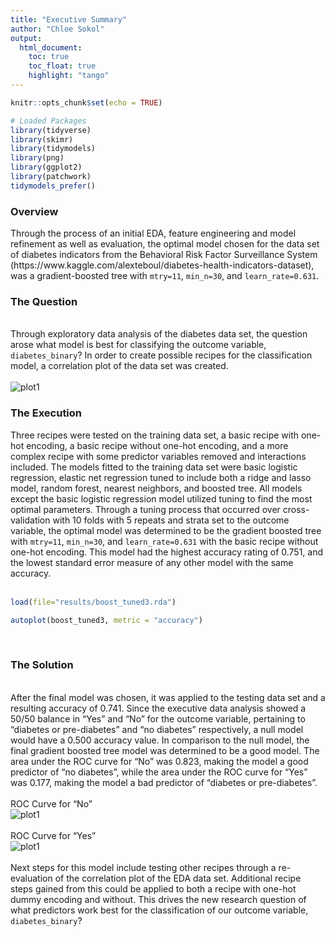 ```yaml
---
title: "Executive Summary"
author: "Chloe Sokol"
output:
  html_document:
    toc: true
    toc_float: true
    highlight: "tango"
---
```


```r
knitr::opts_chunk$set(echo = TRUE)
```


```r
# Loaded Packages
library(tidyverse)
library(skimr)
library(tidymodels)
library(png)
library(ggplot2)
library(patchwork)
tidymodels_prefer()
```

### Overview
Through the process of an initial EDA, feature engineering and model refinement as well as evaluation, the optimal model chosen for the data set of diabetes indicators from the Behavioral Risk Factor Surveillance System (https://www.kaggle.com/alexteboul/diabetes-health-indicators-dataset), was a gradient-boosted tree with `mtry=11`, `min_n=30`, and `learn_rate=0.631`. 

### The Question
<br>
Through exploratory data analysis of the diabetes data set, the question arose what model is best for classifying the outcome variable, `diabetes_binary`? In order to create possible recipes for the classification model, a correlation plot of the data set was created.
<br><br>
![plot1](images/Rplot.png)
<br>

### The Execution
Three recipes were tested on the training data set, a basic recipe with one-hot encoding, a basic recipe without one-hot encoding, and a more complex recipe with some predictor variables removed and interactions included. The models fitted to the training data set were basic logistic regression, elastic net regression tuned to include both a ridge and lasso model, random forest, nearest neighbors, and boosted tree. All models except the basic logistic regression model utilized tuning to find the most optimal parameters. Through a tuning process that occurred over cross-validation with 10 folds with 5 repeats and strata set to the outcome variable, the optimal model was determined to be the gradient boosted tree with `mtry=11`, `min_n=30`, and `learn_rate=0.631` with the basic recipe without one-hot encoding. This model had the highest accuracy rating of 0.751, and the lowest standard error measure of any other model with the same accuracy. 
<br><br>
```r
load(file="results/boost_tuned3.rda")

autoplot(boost_tuned3, metric = "accuracy")
```
<br>

### The Solution
<br>
After the final model was chosen, it was applied to the testing data set and a resulting accuracy of 0.741. Since the executive data analysis showed a 50/50 balance in "Yes" and "No" for the outcome variable, pertaining to "diabetes or pre-diabetes" and "no diabetes" respectively, a null model would have a 0.500 accuracy value. In comparison to the null model, the final gradient boosted tree model was determined to be a good model. The area under the ROC curve for "No" was 0.823, making the model a good predictor of "no diabetes", while the area under the ROC curve for "Yes" was 0.177, making the model a bad predictor of "diabetes or pre-diabetes". 
<br><br>
ROC Curve for "No"
<br>
![plot1](images/ROCplot.png)
<br><br>
ROC Curve for "Yes"
<br>
![plot1](images/ROCplot2.png)
<br><br>
Next steps for this model include testing other recipes through a re-evaluation of the correlation plot of the EDA data set. Additional recipe steps gained from this could be applied to both a recipe with one-hot dummy encoding and without. This drives the new research question of what predictors work best for the classification of our outcome variable, `diabetes_binary`?


